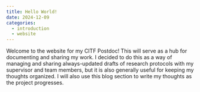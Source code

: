 ```yaml
---
title: Hello World!
date: 2024-12-09
categories:
  - introduction
  - website
---
```


Welcome to the website for my CITF Postdoc! This will serve as a hub for documenting and sharing my work. I decided to do this as a way of managing and sharing always-updated drafts of research protocols with my supervisor and team members, but it is also generally useful for keeping my thoughts organized. I will also use this blog section to write my thoughts as the project progresses.
